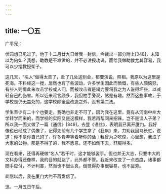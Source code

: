 ```yaml
---
---
---
```

title: 一〇五
---




广平兄：

伏园想已见过了。他于十二月廿九日给我一封信，今裁出一部分附上[348]，未知以为何如？我想，助教是不难做的，并不必讲授功课，而给我做助教尤其容易，我可以少摆教授架子。

这几天，“名人”做得太苦了，赴了几处送别会，都要演说，照相。我原以为这里是死海，不料经这一搅，居然也有了些波动，许多学生因此而愤慨，有些人颇恼怒，有些人则借此来攻击学校或人们，而被攻击者是竭力要将我之为人说得坏些，以减轻自己的伤害。所以近来谣言颇多，我但袖手旁观，煞是有趣。然而这些事故，于学校是仍无益处的，这学校除全盘改造之外，没有第二法。

学生至少有二十个也要走。我确也非走不可了，因为我在这里，竟有从河南中州大学转学而来的，而学校的实际又是这模样，我若再帮同来招徕，岂不是误人子弟？所以我一面又做了一篇《通信》[349]，去登《语丝》，表明我已离开厦门。我好像也已经成了偶像了，记得先前有几个学生拿了《狂飙》来，力劝我回骂长虹，说道：你不是你自己的了，许多青年等着听你的话！我曾为之吃惊，心里想，我成了大家的公物，那是不得了的，我不愿意。还不如倒下去，舒服得多。

现在看来，还得再硬做“名人”若干时，这才能够罢手。但也并无大志，只要中大的文科办得还像样，我的目的就达了，此外都不管。我近来改变了一点态度，诸事都随手应付，不计利害，然而也不很认真，倒觉得办事很容易，也不疲劳。

此信以后，我在厦门大约不再发信了。

迅。一月五日午后。